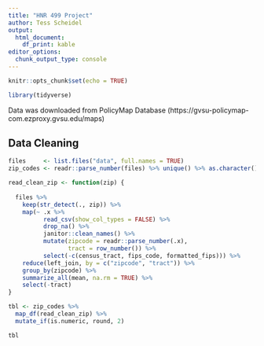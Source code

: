 ```yaml
---
title: "HNR 499 Project"
author: Tess Scheidel
output: 
  html_document: 
    df_print: kable
editor_options: 
  chunk_output_type: console
---
```


```r
knitr::opts_chunk$set(echo = TRUE)

library(tidyverse)
```

Data was downloaded from PolicyMap Database (https://gvsu-policymap-com.ezproxy.gvsu.edu/maps)

## Data Cleaning

```r

files     <- list.files("data", full.names = TRUE) 
zip_codes <- readr::parse_number(files) %>% unique() %>% as.character()

read_clean_zip <- function(zip) {
  
  files %>% 
    keep(str_detect(., zip)) %>% 
    map(~ .x %>% 
          read_csv(show_col_types = FALSE) %>%
          drop_na() %>%
          janitor::clean_names() %>% 
          mutate(zipcode = readr::parse_number(.x),
                 tract = row_number()) %>% 
          select(-c(census_tract, fips_code, formatted_fips))) %>% 
    reduce(left_join, by = c("zipcode", "tract")) %>% 
    group_by(zipcode) %>% 
    summarize_all(mean, na.rm = TRUE) %>% 
    select(-tract) 
}

tbl <- zip_codes %>% 
  map_df(read_clean_zip) %>% 
  mutate_if(is.numeric, round, 2)

tbl
```
